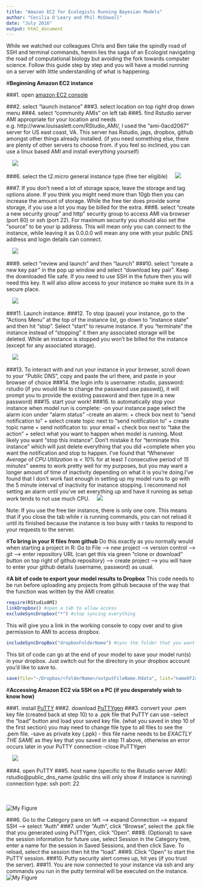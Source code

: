 ```yaml
---
title: "Amazon EC2 for Ecologists Running Bayesian Models"
author: "Cecilia O'Leary and Phil McDowall"
date: "July 2016"
output: html_document
---
```


While we watched our colleagues Chris and Ben take the spindly road of SSH and terminal commands, herein lies the saga of an Ecologist navigating the road of computational biology but avoiding the fork towards computer science. Follow this guide step by step and you will have a model running on a server with little understanding of what is happening.

#**Beginning Amazon EC2 instance**

###1. open [amazon EC2 console](https://console.aws.amazon.com/ec2/)

###2. select "launch instance"
###3. select location on top right drop down menu
###4. select "community AMIs" on left tab
###5. find Rstudio server AMI appropriate for your location and needs 
    e.g. http://www.louisaslett.com/RStudio_AMI/, I used the "ami-0acd2067" server for US east coast, VA. This 
    server has Rstudio, jags, dropbox, github amongst other things already installed.
    (if you need something else, there are plenty of other servers to choose from. if you 
    feel so inclined, you can use a linux based AMI and install everything yourself)

&nbsp;
&nbsp;
![](figure1.png)
&nbsp;
&nbsp;
    
###6. select the t2.micro general instance type (free tier eligible)
&nbsp;
&nbsp;
![](figure2.png)
&nbsp;
&nbsp;

###7. If you don't need a lot of storage space, leave the storage and tag options alone. If you think you might need more than 10gb then you can increase the amount of storage. While the free tier does provide some storage, if you use a lot you may be billed for the extra.
###8. select "create a new security group" and http" security group to access AMI via browser (port 80) or ssh (port 22). For maximum security you should also set the "source" to be your ip address. This will mean only you can connect to the instance, while leaving it as 0.0.0.0 will mean any one with your public DNS address and login details can connect.

&nbsp;
&nbsp;
![](figure3.png)
&nbsp;
&nbsp;

###9. select "review and launch" and then "launch"
###10. select "create a new key pair" in the pop up window and select "download key pair". Keep the downloaded file safe. If you need to use SSH in the future then you will need this key. It will also allow access to your instance so make sure its in a secure place.

&nbsp;
&nbsp;
![](figure4.png)
&nbsp;
&nbsp;

###11. Launch instance.
###12. To stop (pause) your instance, go to the "Actions Menu" at the top of the instance list, go down to "instance state" and then hit "stop". Select "start" to resume instance. If you "terminate" the instance instead of "stopping" it then any associated storage will be deleted. While an instance is stopped you won't be billed for the instance (except for any associated storage).

&nbsp;
&nbsp;
![](figure5.png)
&nbsp;
&nbsp;

###13. To interact with and run your instance in your browser, scroll down to your "Public DNS", copy and paste the url there, and paste in your browser of choice
###14. the login info is username: rstudio, password: rstudio (if you would like to change the password use passwd(), it will prompt you to provide the existing password and then type in a new password)
###15. start your work!
###16. to automatically stop your instance when model run is complete:
    -on your instance page select the alarm icon under "alarm status"
    -create an alarm:
      + check box next to "send notification to"
      + select create topic next to "send notification to"
      + create topic name
      + send notificaton to: your email
      + check box next to "take the action"
      + select what you want to happen when model is running. Most likely you want "stop this instance". 
      Don't mistake it for "terminate this instance" which will just delete everything that you did
      +complete when you want the notification and stop to happen. I've found that "Whenever *Average* 
      of *CPU Utilization* is *< 10%* for at least *1* consecutive period of *15*        
      *minutes*" seems to work pretty well for my purposes, but you may want a longer amount of time of 
      inactivity depending on what it is you're doing.I've found that I don't work fast enough in setting 
      up my model runs to go with the 5 minute interval of inactivity for instance stopping.
I recommend not setting an alarm until you've set everything up and have it running as setup work tends to not use much CPU.
&nbsp;
&nbsp;
![](figure10.png)
&nbsp;
&nbsp;

Note: If you use the free tier instance, there is only one core. This means that if you close the tab while r is running commands, you can not reload it until its finished because the instance is too busy with r tasks to respond to your requests to the server. 

#**To bring in your R files from github**
Do this exactly as you normally would when starting a project in R:
Go to File --> new project --> version control --> git --> enter repository URL (can get this via green
"clone or download" button on top right of github repository) --> create project --> you will have to 
enter your github details (username, password) as usual.

#**A bit of code to export your model results to Dropbox**
This code needs to be run before uploading any projects from github because of the way that the function was written by the AMI creator.
```r
require(RStudioAMI)
linkDropbox() #open a tab to allow access
excludeSyncDropbox("*") #stop syncing everything
```
This will give you a link in the working console to copy over and to give permission to AMI to access dropbox.

```r
includeSyncDropBox("dropboxFolderName") #sync the folder that you want to upload your results to
```
This bit of code can go at the end of your model to save your model run(s) in your dropbox. Just switch out <foldername> for the directory in your dropbox account you'd like to save to.
```r
save(file="~/Dropbox/<folderName>/outputFileName.Rdata", list="nameOfJagsOutput") #save model output in that folder on dropbox
```
#**Accessing Amazon EC2 via SSH on a PC (if you desperately wish to know how)**

###1. install [PuTTY](http://www.chiark.greenend.org.uk/~sgtatham/putty/download.html)
###2. download [PuTTYgen](http://www.chiark.greenend.org.uk/~sgtatham/putty/download.html)
###3. convert your .pem key file (created back at step 10) to a .ppk file that PuTTY can use
    -select the "load" button and load your saved key file. (what you saved in step 10 of the first section) 
    you may need to change file type to all files to see the .pem file.
    -save as private key (.ppk) - this file name needs to be *EXACTLY THE SAME* as they key that you saved in 
    step 11 above, otherwise an error occurs later in your PuTTY connection
    -close PuTTYgen
    
&nbsp;
&nbsp;
![](figure6.png)
&nbsp;
&nbsp;

###4. open PuTTY
###5. host name (specific to the Rstudio server AMI): rstudio@public_dns_name
    (public dns will only show if instance is running)
    connection type: ssh
    port: 22
    
&nbsp;    
&nbsp;    
![My Figure](figure7.png)
&nbsp;
&nbsp;

###6. Go to the Category pane on left --> expand Connection --> expand SSH --> select "Auth"
###7. under "Auth", click "Browse", select the .ppk file that you generated using PuTTYgen, click "Open".
###8. (Optional) to save the session information for future use, select Session in the Category tree, enter a name for the session in Saved Sessions, and then click Save. To reload, select the session then hit the "load".
###9. Click "Open" to start the PuTTY session.
###10. Putty security alert comes up, hit yes (if you trust the server).
###11. You are now connected to your instance via ssh and any commands you run in the putty terminal will be executed on the instance.
&nbsp;
&nbsp;
![My Figure](figure8.png)
&nbsp;
